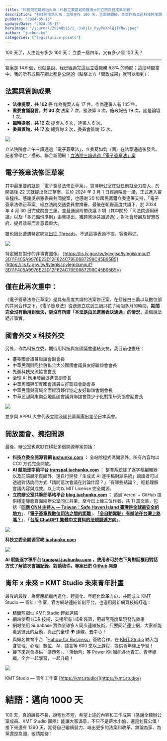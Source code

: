 ```yaml
---
title: "科技阿宅跳政治火坑：科技立委葛如鈞寶博士的立院百日成果回顧"
description: "科技阿宅跳火坑：立院生存 100 天，全面總體檢。本文作為自己科技阿宅跳政治火坑的立院百日成果回顧，過完這屆立委職務 6.8% 的時間，我的所有成果在網上都是公開的（感謝開放國會計畫）：法律提案 162 件（含連署）、會議發言 30 次、委員質詢 17 次（含總質詢 2 次），還創建 3 個開源專案計畫：立委辦公室官網 CC0 開源、逐字稿開放計劃 MIT 開源、法案研究部落格共筆 MIT 開源，也任多個立院協會會長、副會長。作為公僕，自認第一個 100 天沒有辜負自己的期望，也希望沒有辜負大家。懇請一起期待 1000 天☺️"
pubDate: "2024-05-15"
updatedDate: "2024-05-15"
heroImage: "/journal/20240515/1_-3aRjIx_PyyPnXhlQjTYNw.jpeg"
author: "juchun-ko"
categories: ["legislative-points"]
---
```


100 天了，人生能有多少 100 天；
立委一屆四年，又有多少個 100 天？

---

答案是 14.6 個，也就是說，我已經過完這屆立委職務 6.8% 的時間；這段時間當中，我的所有成果在網上[都是公開的](https://lis.ly.gov.tw/lylegisc/lylegiskmout?3D11F405A9976E23D12F624C79E0687298C45B95B5=)（點擊上方「問政成果」就可以看到）：

## 法案與質詢成果

- **法律提案，共 162 件**
  作為提案人有 17 件，作為連署人有 145 件。
- **重要會議發言，共 30 次**
  法案 7 次，預決算 3 次，施政報告 19 次，國是論壇 1 次。
- **臨時提案，共 12 次**
  提案人 6 次，連署人 6 次。
- **委員質詢，共 17 次**
  總質詢 2 次，委員會質詢 15 次。

![](/journal/20240515/1_-3aRjIx_PyyPnXhlQjTYNw.jpeg)

立法院院會上午三讀通過「電子簽章法」，立委葛如鈞（圖）在法案通過後發言。記者曾學仁／攝影。聯合新聞網：[立法院三讀通過「電子簽章法」案](https://udn.com/news/story/6656/7932426)

## 電子簽章法修正草案

其中最重要的就是「電子簽章法修正草案」，寶博辦公室在就任前就全力投入，於開議後 22 天就提出修正草案，並於 2024 年 3 月 1 日經過院會一讀，正式進入審查程序。感謝吳宗憲委員共同提案，也感謝 20 位國民黨籍立委連署支持，「電子簽章法修正草案」經立法院交通委員會排審，最後在朝野高度共識下，於 2024 年 4 月 30 日完成院會三讀，並且通過附帶決議 3 項（其中關於「司法院適用研議」以及「多元備份準則」由我提出，獲跨黨派共識通過），對社會發展及智慧政府、提昇效率而言意義重大。

雖也因此遭遇特定網友[出征 Threads](https://www.threads.net/@dr.juchunko/post/C6aVLrWPjvt)，不過這事表過不提，容後再述。

![](/journal/20240515/1_LNuINu0jA4Orann8cDNjng.png)

特定網友製作的非事實圖像。 [https://lis.ly.gov.tw/lylegisc/lylegiskmout?3D11F405A9976E23D12F624C79E0687298C45B95B5](https://lis.ly.gov.tw/lylegisc/lylegiskmout?3D11F405A9976E23D12F624C79E0687298C45B95B5=)

## 僅在此再次重申：

《電子簽章法修正草案》是具有高度共識的法案修正案，在藍綠白三黨以及數位部的共同合作之下，《電子簽章法》從送進立院到三讀只花了兩個多月的時間，**期間完全沒有動用到表決，更沒有所謂「本法是由民進黨表決通過」的情況**，這個說法絕非事實。

## 國會外交 x 科技外交

另外，作為科技立委，期待用科技與各國議會連結交友，我目前也擔任：

- 臺美國會議員聯誼會副會長
- 中華民國與阿拉伯聯合大公國國會議員友好聯誼會會長
- 先進科技交流協會會長
- 全球 AI 應用發展促進會副會長
- 中華民國與印度國會議員友好聯誼會副會長
- 中華民國與區域全面經濟夥伴協定友好聯誼會副會長
- 中華民國與東南亞地區國會議員聯誼會暨少子化對策研究協會副會長

![](/journal/20240515/1_FI5w8xAQLoeCU3_cLHsjKQ.jpeg)

並參與 APPU 大會代表立院及國民黨黨團出差至日本與會。

## 開放國會、擁抱開源

最後，辦公室也默默在耕耘多個開源專案包括：

- **科技立委全開源官網 **[**juchunko.com**](http://juchunko.com/)** ：**
  全站除程式碼開源外，所有內容均以 CC0 方式完全開放。
- **AI 賦能逐字稿平台 **[**transpal.juchunko.com**](http://transpal.juchunko.com/)** ：**
  整套系統除了逐字稿編輯器以及前端展示頁面外，還自行開發「生成式 AI 逐字稿對話系統」讓讀者可以透過對話詢問方式「請問這次會議在討論什麼？」「有哪些結論？」輕鬆理解會議內容與成效。以上均以 MIT License 完全開源。
- **立院辦公室共筆部落格平台 **[**blog.juchunko.com**](http://blog.juchunko.com/)** ：**
  透過 Vercel + GitHub 提供穩定靜態頁面給辦公室同仁共筆，至今已上線三位作者，共 11 篇文章，包括「[**回應 CNN 主持人 — Taiwan：Safe Haven Island 臺灣是全球最安全的地方**](https://blog.juchunko.com/blog/taiwan-safe-haven-island)」、「[**電子簽章與數位司法之間的距離**](https://blog.juchunko.com/blog/journal/2024-04-17)」、[**「全自動駕駛」有辦法在台灣上路嗎？**](https://blog.juchunko.com/blog/journal/2024-05-01)」、「[**台版 ChatGPT 繁體中文資料的法規調適方向**](https://blog.juchunko.com/blog/journal/20240510)」。

![](/journal/20240515/1_LzcSD7473rwEY6SEArK9eg.png)

**科技立委全開源官網** [**juchunko.com**](http://juchunko.com/)

![](/journal/20240515/1_hvPCzKEaIRKzOGmCL0N-_w.png)

**AI 賦能逐字稿平台 **[**transpal.juchunko.com**](http://transpal.juchunko.com/)** ，使用者可於右下角對話框用對話方式了解該次會議記錄、對談稿件。專案已於 **[**Github**](https://github.com/DrJuChunKoO/TransPal-website)** 開源**

## 青年 x 未來 = KMT Studio 未來青年計畫

最後的最後，為響應組織內造化、輕量化、年輕化改革方向，共同成立 KMT Studio — 青年工作室，官方網站連結新創平台，也運用最新網頁技術打造：

- 精簡短網址 [KMT.Studio](https://kmt.studio/) 輕鬆連結
- 網站使用 HDR 技術，支援所有 HDR 裝置，用最高亮度呈現發光效果
- 網站使用 Supabase 實作全球多人同步連線技術，只要同時連上網，大家都能看到彼此的互動，真正的全球 🌍 連線，去中心！
- 與知名教育平台「[Hahow for Business](https://kmt.studio/hahow)」簽約合作，在 [KMT.Studio](https://kmt.studio/) 納入包含管理、心理、數位、AI、語言等 600 堂以上課程，提供青年線上學習！
- 接下來還會提供「議題包」、「活動包」等 Power Kit 賦能各地青工、青年組織，全台一起學習，一起升級！

![](/journal/20240515/1__hZyMQtmGt5OI7-UL6a8ZQ.jpeg)

KMT Studio — 青年工作室 [https://kmt.studio/](https://kmt.studio/)

# 結語：邁向 1000 天

100 天，真的說長不長，說短也不短，希望上述的內容和工作成果（感謝全體辦公室成員、KMT Studio 團隊）能讓大家滿意，不只不是薪水小偷，還是划算公僕！接下來還有 1360 天，期待自己繼續努力，端出更多的法案和改革，無論為家、為黨還是為國，敬請期待！
